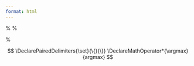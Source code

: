 ```yaml
---
format: html
---
```


::: {.hidden}

%\newcommand*{\e}{\mathrm{e}}
%\renewcommand{\P}{\mathrm{P}}

%\newcommand{\bf}[1]{\boldsymbol{#1}}


\newcommand{\F}{\mathbb{F}}
\newcommand{\R}{\mathbb{R}}
\newcommand{\C}{\mathbb{C}}
\newcommand{\Q}{\mathbb{Q}}
\newcommand{\Z}{\mathbb{Z}}
\newcommand{\E}{\mathbb{E}}
\newcommand{\A}{\mathbb{A}}
\newcommand{\im}{\operatorname{im}}
\newcommand{\rank}{\operatorname{rank}}
\newcommand{\tr}{\operatorname{tr}}
\newcommand{\sgn}{\operatorname{sgn}}



\def\Xint#1{\mathchoice
   {\XXint\displaystyle\textstyle{#1}}%
   {\XXint\textstyle\scriptstyle{#1}}%
   {\XXint\scriptstyle\scriptscriptstyle{#1}}%
   {\XXint\scriptscriptstyle\scriptscriptstyle{#1}}%
   \!\int}
\def\XXint#1#2#3{{\setbox0=\hbox{$#1{#2#3}{\int}$}
     \vcenter{\hbox{$#2#3$}}\kern-.5\wd0}}
\def\ddashint{\Xint=}
\def\dashint{\Xint-}


$$
\DeclarePairedDelimiters{\set}{\{}{\}}
\DeclareMathOperator*{\argmax}{argmax}
$$


:::